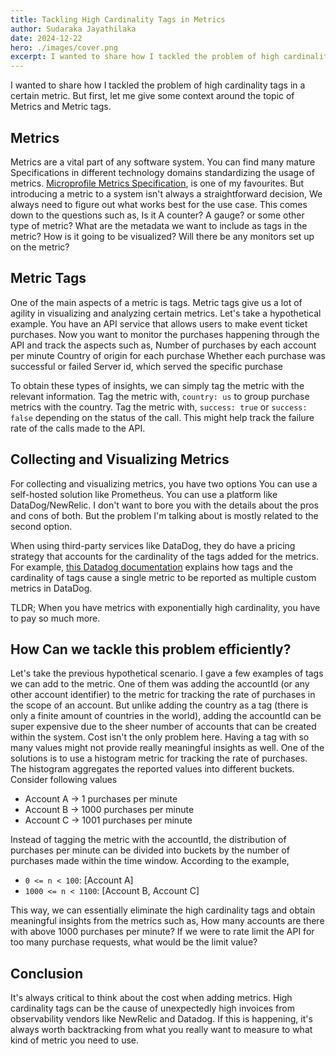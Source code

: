 ```yaml
---
title: Tackling High Cardinality Tags in Metrics
author: Sudaraka Jayathilaka
date: 2024-12-22
hero: ./images/cover.png
excerpt: I wanted to share how I tackled the problem of high cardinality tags in a certain metric
---
```


I wanted to share how I tackled the problem of high cardinality tags in a certain metric. But first, let me give some context around the topic of Metrics and Metric tags.

## Metrics
Metrics are a vital part of any software system. You can find many mature Specifications in different technology domains standardizing the usage of metrics. [Microprofile Metrics Specification](https://microprofile.io/specifications/metrics), 
is one of my favourites. But introducing a metric to a system isn't always a straightforward decision, We always need to figure out what works best for the use case. This comes down to the questions such as,
Is it A counter? A gauge? or some other type of metric?
What are the metadata we want to include as tags in the metric?
How is it going to be visualized? 
Will there be any monitors set up on the metric?

## Metric Tags
One of the main aspects of a metric is tags. Metric tags give us a lot of agility in visualizing and analyzing certain metrics. Let's take a hypothetical example.
You have an API service that allows users to make event ticket purchases. Now you want to monitor the purchases happening through the API and track the aspects such as,
Number of purchases by each account per minute 
Country of origin for each purchase
Whether each purchase was successful or failed
Server id, which served the specific purchase

To obtain these types of insights, we can simply tag the metric with the relevant information.
Tag the metric with, `country: us` to group purchase metrics with the country.
Tag the metric with, `success: true` or `success: false` depending on the status of the call. This might help track the failure rate of the calls made to the API.

## Collecting and Visualizing Metrics
For collecting and visualizing metrics, you have two options
You can use a self-hosted solution like Prometheus.
You can use a platform like DataDog/NewRelic.
I don't want to bore you with the details about the pros and cons of both. But the problem I'm talking about is mostly related to the second option.

When using third-party services like DataDog, they do have a pricing strategy that accounts for the cardinality of the tags added for the metrics. For example, [this Datadog documentation](https://docs.datadoghq.com/account_management/billing/custom_metrics/?tab=countrate#when-are-you-charged-for-ingested-vs-indexed-custom-metrics) explains 
how tags and the cardinality of tags cause a single metric to be reported as multiple custom metrics in DataDog.

TLDR; When you have metrics with exponentially high cardinality, you have to pay so much more.

## How Can we tackle this problem efficiently?
Let's take the previous hypothetical scenario. I gave a few examples of tags we can add to the metric. One of them was adding the accountId (or any other account identifier) to the metric for tracking the rate of purchases in the scope of an account. But unlike adding the country as a tag (there is only a finite amount of countries in the world), adding the accountId can be super expensive due to the sheer number of accounts that can be created within the system. Cost isn't the only problem here. Having a tag with so many values might not provide really meaningful insights as well. 
One of the solutions is to use a histogram metric for tracking the rate of purchases. The histogram aggregates the reported values into different buckets. Consider following values
- Account A -> 1 purchases per minute
- Account B -> 1000 purchases per minute
- Account C -> 1001 purchases per minute

Instead of tagging the metric with the accountId, the distribution of purchases per minute can be divided into buckets by the number of purchases made within the time window. According to the example,
- `0 <= n < 100`: [Account A]
- `1000 <= n < 1100`: [Account B, Account C]

This way, we can essentially eliminate the high cardinality tags and obtain meaningful insights from the metrics such as,
How many accounts are there with above 1000 purchases per minute?
If we were to rate limit the API for too many purchase requests, what would be the limit value? 
## Conclusion
It's always critical to think about the cost when adding metrics. High cardinality tags can be the cause of unexpectedly high invoices from observability vendors like NewRelic and Datadog. If this is happening, it's always worth backtracking from what you really want to measure to what kind of metric you need to use.
